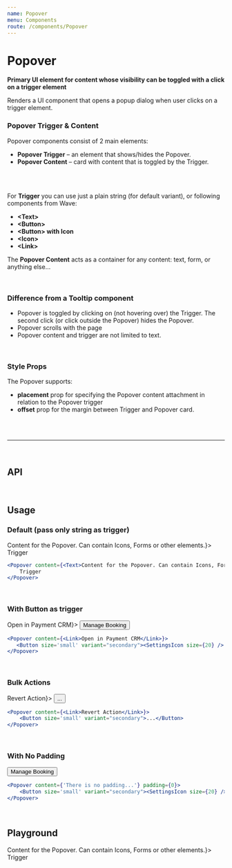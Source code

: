 ```yaml
---
name: Popover
menu: Components
route: /components/Popover
---
```







# Popover

**Primary UI element for content whose visibility can be toggled with a click on a trigger element**

Renders a UI component that opens a popup dialog when user clicks on a trigger element.
<br/>

### Popover Trigger & Content
Popover components consist of 2 main elements:
- **Popover Trigger** – an element that shows/hides the Popover.
- **Popover Content** – card with content that is toggled by the Trigger.
<br/>
<br/>

For **Trigger** you can use just a plain string (for default variant), or following components from Wave:
- **&lt;Text&gt;**
- **&lt;Button&gt;**
- **&lt;Button&gt; with Icon**
- **&lt;Icon&gt;**
- **&lt;Link&gt;**

The **Popover Content** acts as a container for any content: text, form, or anything else...

<br/>

### Difference from a Tooltip component
- Popover is toggled by clicking on (not hovering over) the Trigger. The second click (or click outside the Popover) hides the Popover.
- Popover scrolls with the page
- Popover content and trigger are not limited to text.

<br/>

### Style Props
The Popover supports:
- **placement** prop for specifying the Popover content attachment in relation to the Popover trigger
- **offset** prop for the margin between Trigger and Popover card.
<br/>
<br/>

<hr/>

<br/>

## API

<PopoverPropsTable />

<br/>

## Usage 

### Default (pass only string as trigger)

<ItemWrapper>
    <Popover content={<Text>Content for the Popover. Can contain Icons, Forms or other elements.</Text>}>
        Trigger
    </Popover>
</ItemWrapper>

```jsx
<Popover content={<Text>Content for the Popover. Can contain Icons, Forms or other elements.</Text>}>
    Trigger
</Popover>
```
<br/>

### With Button as trigger

<ItemWrapper>
    <Popover content={<Link>Open in Payment CRM</Link>}>
        <Button size='small' variant="secondary"><SettingsIcon size={20} style={{marginRight: 5}} /> Manage Booking</Button>
    </Popover>
</ItemWrapper>

```jsx
<Popover content={<Link>Open in Payment CRM</Link>}>
   <Button size='small' variant="secondary"><SettingsIcon size={20} /> Manage Booking</Button>
</Popover>
```
<br/>

### Bulk Actions

<ItemWrapper>
    <Popover content={<Link>Revert Action</Link>}>
        <Button size='small' variant="secondary">...</Button>
    </Popover>
</ItemWrapper>

```jsx
<Popover content={<Link>Revert Action</Link>}>
    <Button size='small' variant="secondary">...</Button>
</Popover>
```
<br/>

### With No Padding

<ItemWrapper>
    <Popover content={'There is no padding...'} padding={0}>
        <Button size='small' variant="secondary"><SettingsIcon size={20} style={{marginRight: 5}} /> Manage Booking</Button>
    </Popover>
</ItemWrapper>

```jsx
<Popover content={'There is no padding...'} padding={0}>
    <Button size='small' variant="secondary"><SettingsIcon size={20} /> Manage Booking</Button>
</Popover>
```
<br/>

## Playground

<Playground>
    <Popover content={<Text>Content for the Popover. Can contain Icons, Forms or other elements.</Text>}>
        Trigger
    </Popover>
</Playground>




